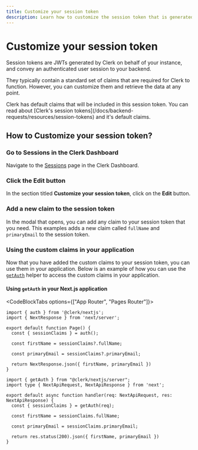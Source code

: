 ```yaml
---
title: Customize your session token
description: Learn how to customize the session token that is generated for you by Clerk.
---
```


# Customize your session token

Session tokens are JWTs generated by Clerk on behalf of your instance, and convey an authenticated user session to your backend.

They typically contain a standard set of claims that are required for Clerk to function. However, you can customize them and retrieve the data at any point.

<Callout type="info">
  Clerk has default claims that will be included in this session token. You can read about [Clerk's session tokens](/docs/backend-requests/resources/session-tokens) and it's default claims.
</Callout>

## How to Customize your session token?

<Steps>

### Go to **Sessions** in the Clerk Dashboard

Navigate to the [Sessions](https://dashboard.clerk.com/last-active?path=sessions) page in the Clerk Dashboard.

<Images
src="/docs/images/advance/session-tokens/clerk-session.png"
width={3024}
height={1748}
alt="Clerk Dashboard with a session token"
/>

### Click the **Edit** button

In the section titled **Customize your session token**, click on the **Edit** button.

<Images
src="/docs/images/advance/session-tokens/clerk-session-edit.png"
width={3024}
height={1748}
alt="Clerk Dashboard with an arrow pointing to the edit"
/>

### Add a new claim to the session token

In the modal that opens, you can add any claim to your session token that you need. This examples adds a new claim called `fullName` and `primaryEmail` to the session token.

<Images
src="/docs/images/advance/session-tokens/custom-session-example.png"
width={3024}
height={1748}
alt="Clerk Dashboard showing the custom claim modal"
/>

### Using the custom claims in your application

Now that you have added the custom claims to your session token, you can use them in your application. Below is an example of how you can use the [`getAuth`](/docs/references/nextjs/get-auth) helper to access the custom claims in your application.

#### Using `getAuth` in your Next.js application

<CodeBlockTabs options={["App Router", "Pages Router"]}>
```tsx filename="app/page.[jsx/tsx]"
import { auth } from '@clerk/nextjs';
import { NextResponse } from 'next/server';
 
export default function Page() {
  const { sessionClaims } = auth();

  const firstName = sessionClaims?.fullName;

  const primaryEmail = sessionClaims?.primaryEmail;

  return NextResponse.json({ firstName, primaryEmail })
}
```

```tsx filename="pages/api/example.[ts/js]"
import { getAuth } from "@clerk/nextjs/server";
import type { NextApiRequest, NextApiResponse } from 'next';

export default async function handler(req: NextApiRequest, res: NextApiResponse) {
  const { sessionClaims } = getAuth(req);

  const firstName = sessionClaims.fullName;

  const primaryEmail = sessionClaims.primaryEmail;

  return res.status(200).json({ firstName, primaryEmail })
}
```
</CodeBlockTabs>

</Steps>
